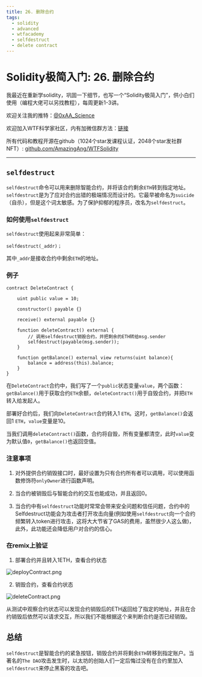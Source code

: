 ```yaml
---
title: 26. 删除合约
tags:
  - solidity
  - advanced
  - wtfacademy
  - selfdestruct
  - delete contract
---
```


# Solidity极简入门: 26. 删除合约
<QuizProgress lessonId={SOLIDITY_ADVANCED_LESSON_ID_11} />

我最近在重新学solidity，巩固一下细节，也写一个“Solidity极简入门”，供小白们使用（编程大佬可以另找教程），每周更新1-3讲。

欢迎关注我的推特：[@0xAA_Science](https://twitter.com/0xAA_Science)

欢迎加入WTF科学家社区，内有加微信群方法：[链接](https://discord.gg/5akcruXrsk)

所有代码和教程开源在github（1024个star发课程认证，2048个star发社群NFT）: [github.com/AmazingAng/WTFSolidity](https://github.com/AmazingAng/WTFSolidity)

-----

## `selfdestruct`

`selfdestruct`命令可以用来删除智能合约，并将该合约剩余`ETH`转到指定地址。`selfdestruct`是为了应对合约出错的极端情况而设计的。它最早被命名为`suicide`（自杀），但是这个词太敏感。为了保护抑郁的程序员，改名为`selfdestruct`。

### 如何使用`selfdestruct`
`selfdestruct`使用起来非常简单：
```solidity
selfdestruct(_addr)；
```
其中`_addr`是接收合约中剩余`ETH`的地址。

### 例子
```solidity
contract DeleteContract {

    uint public value = 10;

    constructor() payable {}

    receive() external payable {}

    function deleteContract() external {
        // 调用selfdestruct销毁合约，并把剩余的ETH转给msg.sender
        selfdestruct(payable(msg.sender));
    }

    function getBalance() external view returns(uint balance){
        balance = address(this).balance;
    }
}
```
在`DeleteContract`合约中，我们写了一个`public`状态变量`value`，两个函数：`getBalance()`用于获取合约`ETH`余额，`deleteContract()`用于自毁合约，并把`ETH`转入给发起人。

部署好合约后，我们向`DeleteContract`合约转入1 `ETH`。这时，`getBalance()`会返回1 `ETH`，`value`变量是10。

当我们调用`deleteContract()`函数，合约将自毁，所有变量都清空，此时`value`变为默认值`0`，`getBalance()`也返回空值。

### 注意事项
1. 对外提供合约销毁接口时，最好设置为只有合约所有者可以调用，可以使用函数修饰符`onlyOwner`进行函数声明。

2. 当合约被销毁后与智能合约的交互也能成功，并且返回0。

3. 当合约中有`selfdestruct`功能时常常会带来安全问题和信任问题，合约中的Selfdestruct功能会为攻击者打开攻击向量(例如使用`selfdestruct`向一个合约频繁转入token进行攻击，这将大大节省了GAS的费用，虽然很少人这么做)，此外，此功能还会降低用户对合约的信心。

###  在remix上验证
1. 部署合约并且转入1ETH，查看合约状态

![deployContract.png](./img/26-2.png)

2. 销毁合约，查看合约状态

![deleteContract.png](./img/26-1.png)

从测试中观察合约状态可以发现合约销毁后的ETH返回给了指定的地址，并且在合约销毁后依然可以请求交互，所以我们不能根据这个来判断合约是否已经销毁。


## 总结

`selfdestruct`是智能合约的紧急按钮，销毁合约并将剩余`ETH`转移到指定账户。当著名的`The DAO`攻击发生时，以太坊的创始人们一定后悔过没有在合约里加入`selfdestruct`来停止黑客的攻击吧。

<QuizForm lessonId={SOLIDITY_ADVANCED_LESSON_ID_11} />